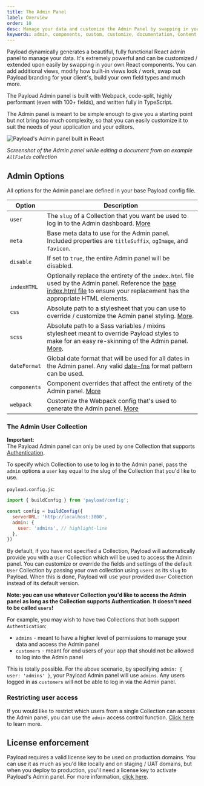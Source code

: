 ```yaml
---
title: The Admin Panel
label: Overview
order: 10
desc: Manage your data and customize the Admin Panel by swapping in your own React components. Create, modify or remove views, fields, styles and much more.
keywords: admin, components, custom, customize, documentation, Content Management System, cms, headless, javascript, node, react, express
---
```


Payload dynamically generates a beautiful, fully functional React admin panel to manage your data. It's extremely powerful and can be customized / extended upon easily by swapping in your own React components. You can add additional views, modify how built-in views look / work, swap out Payload branding for your client's, build your own field types and much more.

The Payload Admin panel is built with Webpack, code-split, highly performant (even with 100+ fields), and written fully in TypeScript.

<Banner type="success">
  The Admin panel is meant to be simple enough to give you a starting point but not bring too much complexity, so that you can easily customize it to suit the needs of your application and your editors.
</Banner>

![Payload's Admin panel built in React](https://payloadcms.com/images/admin.jpg)

*Screenshot of the Admin panel while editing a document from an example `AllFields` collection*

## Admin Options

All options for the Admin panel are defined in your base Payload config file.

| Option               | Description  |
| -------------------- | -------------|
| `user`               | The `slug` of a Collection that you want be used to log in to the Admin dashboard. [More](/docs/admin/overview#the-admin-user-collection) |
| `meta`               | Base meta data to use for the Admin panel. Included properties are `titleSuffix`, `ogImage`, and `favicon`. |
| `disable`            | If set to `true`, the entire Admin panel will be disabled. |
| `indexHTML`          | Optionally replace the entirety of the `index.html` file used by the Admin panel. Reference the [base index.html file](https://github.com/payloadcms/payload/blob/master/src/admin/index.html) to ensure your replacement has the appropriate HTML elements. |
| `css`                | Absolute path to a stylesheet that you can use to override / customize the Admin panel styling. [More](/docs/admin/customizing-css). |
| `scss`               | Absolute path to a Sass variables / mixins stylesheet meant to override Payload styles to make for an easy re-skinning of the Admin panel. [More](/docs/admin/customizing-css#overriding-scss-variables). |
| `dateFormat`         | Global date format that will be used for all dates in the Admin panel. Any valid [date-fns](https://date-fns.org/) format pattern can be used.
| `components`         | Component overrides that affect the entirety of the Admin panel. [More](/docs/admin/components) |
| `webpack`            | Customize the Webpack config that's used to generate the Admin panel. [More](/docs/admin/webpack) |


### The Admin User Collection

<Banner type="warning">
  <strong>Important:</strong><br />
  The Payload Admin panel can only be used by one Collection that supports <a href="/docs/authentication/overview">Authentication</a>.
</Banner>

To specify which Collection to use to log in to the Admin panel, pass the `admin` options a `user` key equal to the slug of the Collection that you'd like to use.

`payload.config.js`:
```js
import { buildConfig } from 'payload/config';

const config = buildConfig({
  serverURL: 'http://localhost:3000',
  admin: {
    user: 'admins', // highlight-line
  },
})
```

By default, if you have not specified a Collection, Payload will automatically provide you with a `User` Collection which will be used to access the Admin panel. You can customize or override the fields and settings of the default `User` Collection by passing your own collection using `users` as its `slug` to Payload. When this is done, Payload will use your provided `User` Collection instead of its default version.

**Note: you can use whatever Collection you'd like to access the Admin panel as long as the Collection supports Authentication. It doesn't need to be called `users`!**

For example, you may wish to have two Collections that both support `Authentication`:

- `admins` - meant to have a higher level of permissions to manage your data and access the Admin panel
- `customers` - meant for end users of your app that should not be allowed to log into the Admin panel

This is totally possible. For the above scenario, by specifying `admin: { user: 'admins' }`, your Payload Admin panel will use `admins`. Any users logged in as `customers` will not be able to log in via the Admin panel.

### Restricting user access

If you would like to restrict which users from a single Collection can access the Admin panel, you can use the `admin` access control function. [Click here](/docs/access-control/overview#admin) to learn more.

## License enforcement

Payload requires a valid license key to be used on production domains. You can use it as much as you'd like locally and on staging / UAT domains, but when you deploy to production, you'll need a license key to activate Payload's Admin panel. For more information, [click here](/docs/production/licensing).
